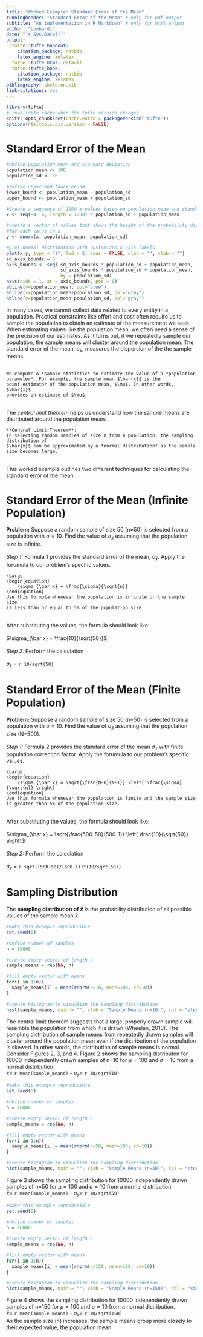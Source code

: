 ```yaml
---
title: "Worked Example: Standard Error of the Mean"
runningheader: "Standard Error of the Mean" # only for pdf output
subtitle: "An implementation in R Markdown" # only for html output
author: "Lombardi"
date: "`r Sys.Date()`"
output:
  tufte::tufte_handout:
    citation_package: natbib
    latex_engine: xelatex
  tufte::tufte_html: default
  tufte::tufte_book:
    citation_package: natbib
    latex_engine: xelatex
bibliography: skeleton.bib
link-citations: yes
---
```


```r
library(tufte)
# invalidate cache when the tufte version changes
knitr::opts_chunk$set(cache.extra = packageVersion('tufte'))
options(htmltools.dir.version = FALSE)
```

# Standard Error of the Mean

```r
#define population mean and standard deviation
population_mean <- 100
population_sd <- 10

#define upper and lower bound
lower_bound <- population_mean - population_sd
upper_bound <- population_mean + population_sd

#Create a sequence of 1000 x values based on population mean and standard deviation
x <- seq(-4, 4, length = 1000) * population_sd + population_mean

#create a vector of values that shows the height of the probability distribution
#for each value in x
y <- dnorm(x, population_mean, population_sd)

#plot normal distribution with customized x-axis labels
plot(x,y, type = "l", lwd = 2, axes = FALSE, xlab = "", ylab = "")
sd_axis_bounds = 5
axis_bounds <- seq(-sd_axis_bounds * population_sd + population_mean,
                    sd_axis_bounds * population_sd + population_mean,
                    by = population_sd)
axis(side = 1, at = axis_bounds, pos = 0)
abline(v=population_mean, col="blue")
abline(v=population_mean+population_sd, col="gray")
abline(v=population_mean-population_sd, col="gray")
```

In many cases, we cannot collect data related to every entity in a population.
Practical constraints like effort and cost often require us to sample the 
population to obtain an estimate of the measurement we seek.\
When estimating values like the population mean, we often need a sense of 
the precision of our estimates. As it turns out, if we repeatedly
sample our population, the sample means will 
cluster around the population mean. The standard error of the mean, 
$\sigma_{\bar x}$, measures the dispersion of the the sample means.\
\
```marginfigure
We compute a *sample statistic* to estimate the value of a *population
parameter*. For example, the sample mean $\bar{x}$ is the
point estimator of the population mean, $\mu$. In other words, $\bar{x}$ 
provides an estimate of $\mu$.
```
\
The *central limit theorem* helps us understand how the sample means are
distributed around the population mean.\  
\
```marginfigure
**Central Limit Theorem**: 
In selecting random samples of size n from a population, the sampling distribution of
$\bar{x}$ can be approximated by a *normal distribution* as the sample size becomes large.
```
\
This worked example outlines two different techniques for calculating the 
standard error of the mean. 

# Standard Error of the Mean (Infinite Population)

**Problem:** Suppose a random sample of size 50 (n=50) is selected from a 
population with 
$\sigma = 10$. Find the value of $\sigma_{\bar x}$ assuming that the 
population size is infinite.\
\
*Step 1:* Formula 1 provides the standard error of the mean, 
$\sigma_{\bar x}$. Apply the forumula to our problem's specific values.\  
\
```marginfigure
\Large
\begin{equation} 
    \sigma_{\bar x} = \frac{\sigma}{\sqrt{n}}
\end{equation}
Use this formula whenever the population is infinite or the sample size
is less than or equal to 5% of the population size.
```  
\
After substituting the values, the formula should look like:\
\
$\sigma_{\bar x} = \frac{10}{\sqrt{50}}$\
\
*Step 2:* Perform the calculation\
\
$\sigma_{\bar{x}}$ = `r 10/sqrt(50)`  

# Standard Error of the Mean (Finite Population)

**Problem:** Suppose a random sample of size 50 (n=50) is selected from a 
population with 
$\sigma = 10$. Find the value of $\sigma_{\bar x}$ assuming that the 
population size (N=500).\
\
*Step 1:* Formula 2 provides the standard error of the mean $\sigma_{\bar x}$
with finite population correction factor. 
Apply the forumula to our problem's specific values.\  
\
```marginfigure
\Large
\begin{equation} 
    \sigma_{\bar x} = \sqrt{\frac{N-n}{N-1}} \left( \frac{\sigma}{\sqrt{n}} \right)
\end{equation}
Use this formula whenever the population is finite and the sample size
is greater than 5% of the population size.
```  
\
After substituting the values, the formula should look like:\
\
$\sigma_{\bar x} = \sqrt{\frac{500-50}{500-1}} \left( \frac{10}{\sqrt{50}} \right)$\
\
*Step 2:* Perform the calculation\
\
$\sigma_{\bar{x}}$ = `r sqrt((500-50)/(500-1))*(10/sqrt(50))`  

# Sampling Distribution

The **sampling distribution of $\bar{x}$** is the probability distribution of 
all possible values of the sample mean $\bar{x}$.

```r
#make this example reproducible
set.seed(0)

#define number of samples
n = 10000

#create empty vector of length n
sample_means = rep(NA, n)

#fill empty vector with means
for(i in 1:n){
  sample_means[i] = mean(rnorm(n=10, mean=100, sd=10))
}

#create histogram to visualize the sampling distribution
hist(sample_means, main = "", xlab = "Sample Means (n=10)", col = "steelblue")
```

The central limit theorem suggests that a large, properly 
drawn sample will resemble the population from which it is drawn
(Wheelan, 2013). The sampling distribution of sample means from repeatedly 
drawn samples will cluster around the population mean even if the distribution
of the population is skewed. In other words, the distribution of sample 
means is normal.\
Consider Figures 2, 3, and 4.\ Figure 2 shows the sampling distributon 
for 10000 independently drawn samples of
n=10 for $\mu = 100$ and $\sigma = 10$ from a normal distribution.\
$\bar{x}=$ `r mean(sample_means)` -  $\sigma_{\bar{x}}=$ `r 10/sqrt(10)`\

```r
#make this example reproducible
set.seed(0)

#define number of samples
n = 10000

#create empty vector of length n
sample_means = rep(NA, n)

#fill empty vector with means
for(i in 1:n){
  sample_means[i] = mean(rnorm(n=50, mean=100, sd=10))
}

#create histogram to visualize the sampling distribution
hist(sample_means, main = "", xlab = "Sample Means (n=50)", col = "steelblue")
```

Figure 3 shows the sampling distribution for 10000 independently drawn samples
of n=50 for $\mu = 100$ and $\sigma = 10$ from a normal distribution.\
$\bar{x}=$ `r mean(sample_means)` -  $\sigma_{\bar{x}}=$ `r 10/sqrt(50)`\

```r
#make this example reproducible
set.seed(0)

#define number of samples
n = 10000

#create empty vector of length n
sample_means = rep(NA, n)

#fill empty vector with means
for(i in 1:n){
  sample_means[i] = mean(rnorm(n=150, mean=100, sd=10))
}

#create histogram to visualize the sampling distribution
hist(sample_means, main = "", xlab = "Sample Means (n=150)", col = "steelblue")
```

Figure 4 shows the sampling distribution for 10000 independently drawn samples
of n=150 for $\mu = 100$ and $\sigma = 10$ from a normal distribution.\
$\bar{x}=$ `r mean(sample_means)`  -  $\sigma_{\bar{x}}=$ `r 10/sqrt(150)`\
As the sample size (n) increases, the sample means group more closely to
their expected value, the population mean.

